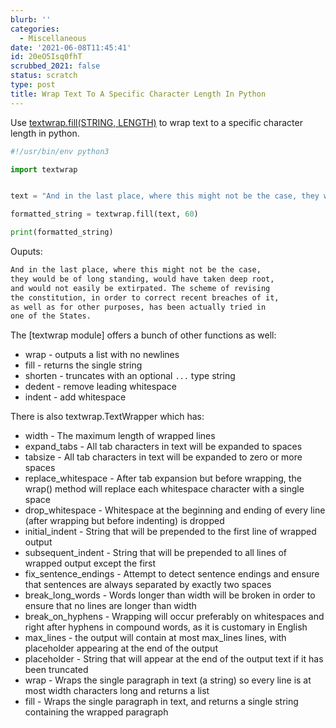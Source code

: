 ```yaml
---
blurb: ''
categories:
  - Miscellaneous
date: '2021-06-08T11:45:41'
id: 20eO5Isq0fhT
scrubbed_2021: false
status: scratch
type: post
title: Wrap Text To A Specific Character Length In Python
---
```


Use [textwrap.fill(STRING, LENGTH)](https://docs.python.org/3/library/textwrap.html#textwrap.fill) to wrap text to a specific character length in python. 


```python
#!/usr/bin/env python3

import textwrap


text = "And in the last place, where this might not be the case, they would be of long standing, would have taken deep root, and would not easily be extirpated. The scheme of revising the constitution, in order to correct recent breaches of it, as well as for other purposes, has been actually tried in one of the States."

formatted_string = textwrap.fill(text, 60)

print(formatted_string)
```

Ouputs:

```txt
And in the last place, where this might not be the case,
they would be of long standing, would have taken deep root,
and would not easily be extirpated. The scheme of revising
the constitution, in order to correct recent breaches of it,
as well as for other purposes, has been actually tried in
one of the States.
```

The [textwrap module] offers a bunch of other functions as well:

- wrap - outputs a list with no newlines
- fill - returns the single string
- shorten - truncates with an optional `...` type string
- dedent - remove leading whitespace
- indent - add whitespace

There is also textwrap.TextWrapper which has:

- width - The maximum length of wrapped lines
- expand_tabs - All tab characters in text will be expanded to spaces  
- tabsize - All tab characters in text will be expanded to zero or more spaces
- replace_whitespace - After tab expansion but before wrapping, the wrap() method will replace each whitespace character with a single space
- drop_whitespace - Whitespace at the beginning and ending of every line (after wrapping but before indenting) is dropped
- initial_indent - String that will be prepended to the first line of wrapped output
- subsequent_indent - String that will be prepended to all lines of wrapped output except the first
- fix_sentence_endings - Attempt to detect sentence endings and ensure that sentences are always separated by exactly two spaces
- break_long_words - Words longer than width will be broken in order to ensure that no lines are longer than width
- break_on_hyphens - Wrapping will occur preferably on whitespaces and right after hyphens in compound words, as it is customary in English
- max_lines - the output will contain at most max_lines lines, with placeholder appearing at the end of the output
- placeholder - String that will appear at the end of the output text if it has been truncated
- wrap - Wraps the single paragraph in text (a string) so every line is at most width characters long and returns a list
- fill - Wraps the single paragraph in text, and returns a single string containing the wrapped paragraph
